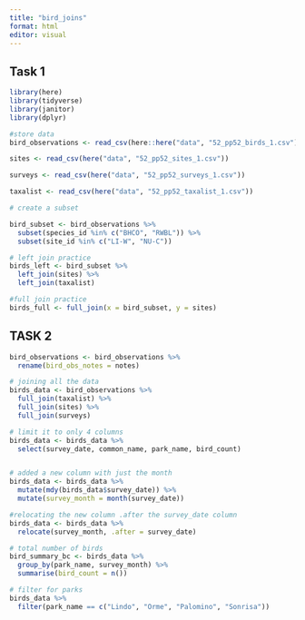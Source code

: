 ```yaml
---
title: "bird_joins"
format: html
editor: visual
---
```


## Task 1 

```r
library(here)
library(tidyverse)
library(janitor)
library(dplyr)
```

```r
#store data 
bird_observations <- read_csv(here::here("data", "52_pp52_birds_1.csv"))

sites <- read_csv(here("data", "52_pp52_sites_1.csv"))

surveys <- read_csv(here("data", "52_pp52_surveys_1.csv"))

taxalist <- read_csv(here("data", "52_pp52_taxalist_1.csv"))
```

```r
# create a subset 

bird_subset <- bird_observations %>% 
  subset(species_id %in% c("BHCO", "RWBL")) %>% 
  subset(site_id %in% c("LI-W", "NU-C"))

# left join practice
birds_left <- bird_subset %>% 
  left_join(sites) %>% 
  left_join(taxalist)

#full join practice 
birds_full <- full_join(x = bird_subset, y = sites)
```

## TASK 2 

```r
bird_observations <- bird_observations %>% 
  rename(bird_obs_notes = notes)

# joining all the data 
birds_data <- bird_observations %>% 
  full_join(taxalist) %>% 
  full_join(sites) %>% 
  full_join(surveys)

# limit it to only 4 columns 
birds_data <- birds_data %>% 
  select(survey_date, common_name, park_name, bird_count)


# added a new column with just the month 
birds_data <- birds_data %>% 
  mutate(mdy(birds_data$survey_date)) %>% 
  mutate(survey_month = month(survey_date))

#relocating the new column .after the survey_date column
birds_data <- birds_data %>% 
  relocate(survey_month, .after = survey_date)

# total number of birds 
bird_summary_bc <- birds_data %>% 
  group_by(park_name, survey_month) %>% 
  summarise(bird_count = n())

# filter for parks 
birds_data %>% 
  filter(park_name == c("Lindo", "Orme", "Palomino", "Sonrisa"))
```
